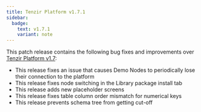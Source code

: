 ```yaml
---
title: Tenzir Platform v1.7.1
sidebar:
  badge:
    text: v1.7.1
    variant: note
---
```


This patch release contains the following bug fixes and improvements over
[Tenzir Platform
v1.7](https://github.com/tenzir/platform/releases/tag/v1.7.0):

- This release fixes an issue that causes Demo Nodes to periodically lose
  their connection to the platform
- This release fixes node switching in the Library package install tab
- This release adds new placeholder screens
- This release fixes table column order mismatch for numerical keys
- This release prevents schema tree from getting cut-off
